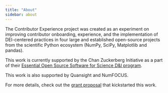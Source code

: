 ```yaml
---
title: "About"
sidebar: about
---
```


The Contributor Experience project was created as an experiment on improving
contributor onboarding, experience, and the implementation of DEI-centered
practices in four large and established open-source projects from the scientific
Python ecosystem (NumPy, SciPy, Matplotlib and pandas).

This work is currently supported by the Chan Zuckerberg Initiative as a part of
their [Essential Open Source Software for Science D&I program](https://chanzuckerberg.com/eoss/proposals/advancing-an-inclusive-culture-in-the-scientific-python-ecosystem/).

This work is also supported by Quansight and NumFOCUS.

For more details, check out the
[grant proposal](https://figshare.com/articles/online_resource/Advancing_an_inclusive_culture_in_the_scientific_Python_ecosystem/16548063)
that kickstarted this work.